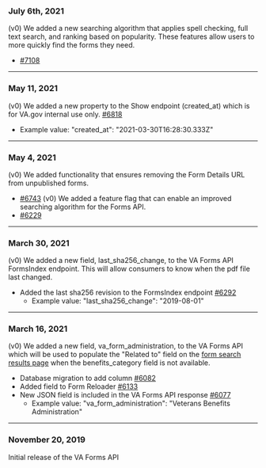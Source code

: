 ### July 6th, 2021
(v0) We added a new searching algorithm that applies spell checking, full text search, and ranking based on popularity. These features allow users to more quickly find the forms they need. 
* [#7108](https://github.com/department-of-veterans-affairs/vets-api/pull/7108)
---

### May 11, 2021
(v0) We added a new property to the Show endpoint (created_at) which is for VA.gov internal use only. [#6818](https://github.com/department-of-veterans-affairs/vets-api/pull/6818)
  * Example value: "created_at": "2021-03-30T16:28:30.333Z"
---

### May 4, 2021
(v0) We added functionality that ensures removing the Form Details URL from unpublished forms.
*  [#6743](https://github.com/department-of-veterans-affairs/vets-api/pull/6743)
(v0) We added a feature flag that can enable an improved searching algorithm for the Forms API.
*  [#6229](https://github.com/department-of-veterans-affairs/vets-api/pull/6229)

---

### March 30, 2021
(v0) We added a new field, last_sha256_change, to the VA Forms API FormsIndex endpoint. This will allow consumers to know when the pdf file last changed.
* Added the last sha256 revision to the FormsIndex endpoint [#6292](https://github.com/department-of-veterans-affairs/vets-api/pull/6292)
  * Example value: "last_sha256_change": "2019-08-01"

---

### March 16, 2021
(v0) We added a new field, va_form_administration, to the VA Forms API which will be used to populate the "Related to" field on the [form search results page](https://www.va.gov/find-forms/) when the benefits_category field is not available.
* Database migration to add column [#6082](https://github.com/department-of-veterans-affairs/vets-api/pull/6082)
* Added field to Form Reloader [#6133](https://github.com/department-of-veterans-affairs/vets-api/pull/6133)
* New JSON field is included in the VA Forms API response [#6077](https://github.com/department-of-veterans-affairs/vets-api/pull/6077)
  * Example value: "va_form_administration": "Veterans Benefits Administration"

---

### November 20, 2019
Initial release of the VA Forms API



